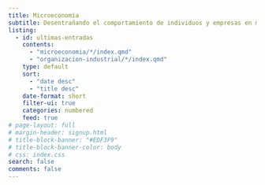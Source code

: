 ```yaml
---
title: Microeconomía
subtitle: Desentrañando el comportamiento de individuos y empresas en mercados específicos.
listing:
  - id: ultimas-entradas
    contents: 
      - "microeconomia/*/index.qmd"
      - "organizacion-industrial/*/index.qmd"
    type: default
    sort: 
      - "date desc"
      - "title desc"
    date-format: short
    filter-ui: true
    categories: numbered
    feed: true
# page-layout: full
# margin-header: signup.html
# title-block-banner: "#EDF3F9"
# title-block-banner-color: body
# css: index.css
search: false
comments: false
---
```


